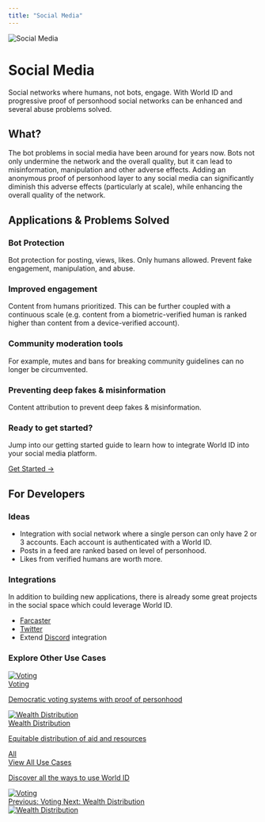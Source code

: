 ```yaml
---
title: "Social Media"
---
```


<div className="mb-8">
  <div className="flex items-center gap-4 mb-4">
    <div className="relative inline-flex">
      <div className="w-16 h-16 rounded-2xl flex items-center justify-center" style={{backgroundColor: 'rgba(72, 124, 165, 0.1)'}}>
        <img src="/images/docs/use-cases/icons/social-media.svg" alt="Social Media" className="w-8 h-8" />
      </div>
    </div>
    <div>
      <h1 className="text-2xl font-bold mb-2" style={{color: 'rgb(72, 124, 165)'}}>Social Media</h1>
      <p className="text-gray-600 leading-6">
        Social networks where humans, not bots, engage. With World ID and progressive proof of personhood social networks can be enhanced and several abuse problems solved.
      </p>
    </div>
  </div>
</div>

## What?

The bot problems in social media have been around for years now. Bots not only undermine the network and the overall quality, but it can lead to misinformation, manipulation and other adverse effects. Adding an anonymous proof of personhood layer to any social media can significantly diminish this adverse effects (particularly at scale), while enhancing the overall quality of the network.

## Applications & Problems Solved

### Bot Protection

Bot protection for posting, views, likes. Only humans allowed. Prevent fake engagement, manipulation, and abuse.

### Improved engagement

Content from humans prioritized. This can be further coupled with a continuous scale (e.g. content from a biometric-verified human is ranked higher than content from a device-verified account).

### Community moderation tools

For example, mutes and bans for breaking community guidelines can no longer be circumvented.

### Preventing deep fakes & misinformation

Content attribution to prevent deep fakes & misinformation.

<div className="mt-8 p-6 bg-gradient-to-r from-blue-50 to-purple-50 border border-blue-200 rounded-lg">
  <h3 className="text-lg font-semibold text-blue-900 mb-3">Ready to get started?</h3>
  <p className="text-blue-700 mb-4">
    Jump into our getting started guide to learn how to integrate World ID into your social media platform.
  </p>
  <a href="/world-id/id/getting-started" className="inline-flex items-center px-4 py-2 bg-blue-600 text-white rounded-lg hover:bg-blue-700 transition-colors">
    Get Started →
  </a>
</div>

## For Developers

### Ideas

-   Integration with social network where a single person can only have 2 or 3 accounts. Each account is authenticated with a World ID.
-   Posts in a feed are ranked based on level of personhood.
-   Likes from verified humans are worth more.

### Integrations

In addition to building new applications, there is already some great projects in the social space which could leverage World ID.

-   [Farcaster](https://www.farcaster.xyz/)
-   [Twitter](https://twitter.com/)
-   Extend [Discord](https://discord.com) integration

<div className="mt-12 p-6 bg-gray-50 border border-gray-200 rounded-lg">
  <h3 className="text-lg font-semibold text-gray-900 mb-4">Explore Other Use Cases</h3>
  <div className="grid grid-cols-1 md:grid-cols-2 lg:grid-cols-3 gap-4">
    <a href="/world-id/use-cases/voting" className="block p-4 bg-white border border-gray-200 rounded-lg hover:bg-gray-50 transition-colors">
      <div className="flex items-center gap-3 mb-2">
        <div className="w-8 h-8 rounded-lg bg-purple-100 flex items-center justify-center">
          <img src="/images/docs/use-cases/icons/voting-platforms.svg" alt="Voting" className="w-5 h-5" />
        </div>
        <span className="font-medium text-gray-900">Voting</span>
      </div>
      <p className="text-sm text-gray-600">Democratic voting systems with proof of personhood</p>
    </a>
    <a href="/world-id/use-cases/wealth-distribution" className="block p-4 bg-white border border-gray-200 rounded-lg hover:bg-gray-50 transition-colors">
      <div className="flex items-center gap-3 mb-2">
        <div className="w-8 h-8 rounded-lg bg-green-100 flex items-center justify-center">
          <img src="/images/docs/use-cases/icons/wealth-distribution.svg" alt="Wealth Distribution" className="w-5 h-5" />
        </div>
        <span className="font-medium text-gray-900">Wealth Distribution</span>
      </div>
      <p className="text-sm text-gray-600">Equitable distribution of aid and resources</p>
    </a>
    <a href="/world-id/use-cases/" className="block p-4 bg-white border border-gray-200 rounded-lg hover:bg-gray-50 transition-colors">
      <div className="flex items-center gap-3 mb-2">
        <div className="w-8 h-8 rounded-lg bg-purple-100 flex items-center justify-center">
          <span className="text-purple-600 font-bold text-xs">All</span>
        </div>
        <span className="font-medium text-gray-900">View All Use Cases</span>
      </div>
      <p className="text-sm text-gray-600">Discover all the ways to use World ID</p>
    </a>
  </div>
</div>

<div className="mt-8 flex justify-between">
  <a href="/world-id/use-cases/voting" className="inline-flex items-center gap-2 px-4 py-2 bg-gray-200 text-gray-700 rounded-lg hover:bg-gray-300 transition-colors">
    <div className="w-5 h-5 rounded bg-gray-400 flex items-center justify-center">
      <img src="/images/docs/use-cases/icons/voting-platforms.svg" alt="Voting" className="w-3 h-3" />
    </div>
    <span>Previous: Voting</span>
  </a>
  <a href="/world-id/use-cases/wealth-distribution" className="inline-flex items-center gap-2 px-4 py-2 bg-blue-600 text-white rounded-lg hover:bg-blue-700 transition-colors">
    <span>Next: Wealth Distribution</span>
    <div className="w-5 h-5 rounded bg-white/20 flex items-center justify-center">
      <img src="/images/docs/use-cases/icons/wealth-distribution.svg" alt="Wealth Distribution" className="w-3 h-3" />
    </div>
  </a>
</div>